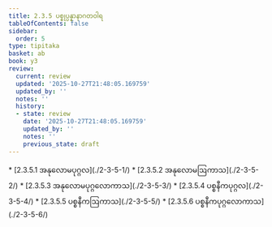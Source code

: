 ```yaml
---
title: 2.3.5 ပစ္စုပ္ပန္နာနာဂတဝါရ
tableOfContents: false
sidebar:
  order: 5
type: tipitaka
basket: ab
book: y3
review:
  current: review
  updated: '2025-10-27T21:48:05.169759'
  updated_by: ''
  notes: ''
  history:
  - state: review
    date: '2025-10-27T21:48:05.169759'
    updated_by: ''
    notes: ''
    previous_state: draft
---
```



<ReviewStatus review={frontmatter.review} showDetails={true} />

<HypothesisAnnotation frontmatter={frontmatter} />

<DynamicBreadcrumb />



<TableOfContents book="y3" section="2.3.5">
* [2.3.5.1 အနုလောမပုဂ္ဂလ](./2-3-5-1/)
* [2.3.5.2 အနုလောမဩကာသ](./2-3-5-2/)
* [2.3.5.3 အနုလောမပုဂ္ဂလောကာသ](./2-3-5-3/)
* [2.3.5.4 ပစ္စနီကပုဂ္ဂလ](./2-3-5-4/)
* [2.3.5.5 ပစ္စနီကဩကာသ](./2-3-5-5/)
* [2.3.5.6 ပစ္စနီကပုဂ္ဂလောကာသ](./2-3-5-6/)
</TableOfContents>